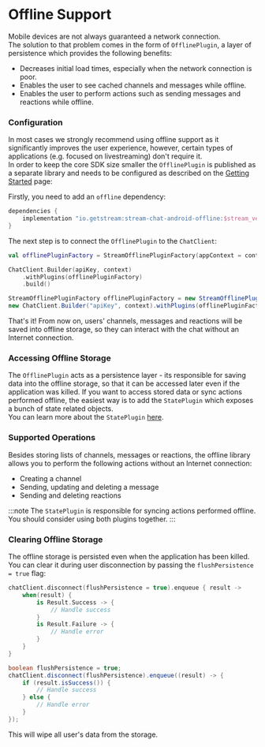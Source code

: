 
# Offline Support

Mobile devices are not always guaranteed a network connection. <br/>
The solution to that problem comes in the form of `OfflinePlugin`, a layer of persistence which provides the following benefits:

* Decreases initial load times, especially when the network connection is poor.
* Enables the user to see cached channels and messages while offline.
* Enables the user to perform actions such as sending messages and reactions while offline.

### Configuration

In most cases we strongly recommend using offline support as it significantly improves the user experience, however, certain types of applications (e.g. focused on livestreaming) don't require it. <br/>
In order to keep the core SDK size smaller the `OfflinePlugin` is published as a separate library and needs to be configured as described on the [Getting Started](../../01-basics/04-getting-started.mdx#adding-offline-support) page:

Firstly, you need to add an `offline` dependency:

```groovy {2}
dependencies {
    implementation "io.getstream:stream-chat-android-offline:$stream_version"
}
```

The next step is to connect the `OfflinePlugin` to the `ChatClient`:

<Tabs>
<TabItem value="kotlin" label="Kotlin">

```kotlin {1,4}
val offlinePluginFactory = StreamOfflinePluginFactory(appContext = context)

ChatClient.Builder(apiKey, context)
    .withPlugins(offlinePluginFactory)
    .build()
```
</TabItem>

<TabItem value="java" label="Java">

```java
StreamOfflinePluginFactory offlinePluginFactory = new StreamOfflinePluginFactory(context);
new ChatClient.Builder("apiKey", context).withPlugins(offlinePluginFactory).build();
```
</TabItem>
</Tabs>

That's it! From now on, users' channels, messages and reactions will be saved into offline storage, so they can interact with the chat without an Internet connection.

### Accessing Offline Storage

The `OfflinePlugin` acts as a persistence layer - its responsible for saving data into the offline storage, so that it can be accessed later even if the application was killed.
If you want to access stored data or sync actions performed offline, the easiest way is to add the `StatePlugin` which exposes a bunch of state related objects. <br/>
You can learn more about the `StatePlugin` [here](./03-state-plugin.mdx).

### Supported Operations

Besides storing lists of channels, messages or reactions, the offline library allows you to perform the following actions without an Internet connection:
- Creating a channel
- Sending, updating and deleting a message
- Sending and deleting reactions

:::note
The `StatePlugin` is responsible for syncing actions performed offline. You should consider using both plugins together.
:::

### Clearing Offline Storage

The offline storage is persisted even when the application has been killed.
You can clear it during user disconnection by passing the `flushPersistence = true` flag:

<Tabs>
<TabItem value="kotlin" label="Kotlin">

```kotlin {1}
chatClient.disconnect(flushPersistence = true).enqueue { result ->
    when(result) {
        is Result.Success -> {
            // Handle success
        }
        is Result.Failure -> {
            // Handle error
        }
    }
}
```
</TabItem>

<TabItem value="java" label="Java">

```java {2}
boolean flushPersistence = true;
chatClient.disconnect(flushPersistence).enqueue((result) -> {
    if (result.isSuccess()) {
        // Handle success
    } else {
        // Handle error
    }
});
```
</TabItem>
</Tabs>

This will wipe all user's data from the storage.
